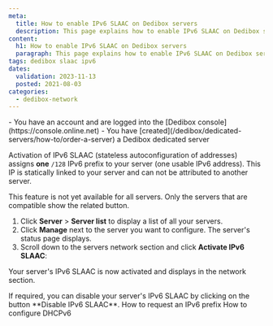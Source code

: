 ```yaml
---
meta:
  title: How to enable IPv6 SLAAC on Dedibox servers
  description: This page explains how to enable IPv6 SLAAC on Dedibox servers.
content:
  h1: How to enable IPv6 SLAAC on Dedibox servers
  paragraph: This page explains how to enable IPv6 SLAAC on Dedibox servers.
tags: dedibox slaac ipv6
dates:
  validation: 2023-11-13
  posted: 2021-08-03
categories:
  - dedibox-network
---
```


<Message type="requirement">
  - You have an account and are logged into the [Dedibox console](https://console.online.net)
  - You have [created](/dedibox/dedicated-servers/how-to/order-a-server) a Dedibox dedicated server
</Message>

Activation of IPv6 SLAAC (stateless autoconfiguration of addresses) assigns **one** `/128` IPv6 prefix to your server (one usable IPv6 address). This IP is statically linked to your server and can not be attributed to another server.

<Message type="note">
  This feature is not yet available for all servers. Only the servers that are compatible show the related button.
</Message>

1. Click **Server** > **Server list** to display a list of all your servers.
2. Click **Manage** next to the server you want to configure. The server's status page displays.
3. Scroll down to the servers network section and click **Activate IPv6 SLAAC**:
    <Lightbox src="scaleway_ipv6_slaac.webp" width="" />

Your server's IPv6 SLAAC is now activated and displays in the network section.

<Message type="tip">
  If required, you can disable your server's IPv6 SLAAC by clicking on the button **Disable IPv6 SLAAC**.
</Message>


<Navigation title="See Also">
  <PreviousButton to="/dedibox-network/ipv6/how-to/request-prefix/">How to request an IPv6 prefix</PreviousButton>
  <NextButton to="/dedibox-network/ipv6/how-to/configure-ipv6-linux/">How to configure DHCPv6</NextButton>
</Navigation>
